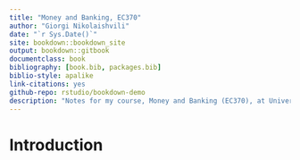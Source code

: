 ```yaml
--- 
title: "Money and Banking, EC370"
author: "Giorgi Nikolaishvili"
date: "`r Sys.Date()`"
site: bookdown::bookdown_site
output: bookdown::gitbook
documentclass: book
bibliography: [book.bib, packages.bib]
biblio-style: apalike
link-citations: yes
github-repo: rstudio/bookdown-demo
description: "Notes for my course, Money and Banking (EC370), at University of Oregon. Created using bookdown."
---
```


# Introduction {-}